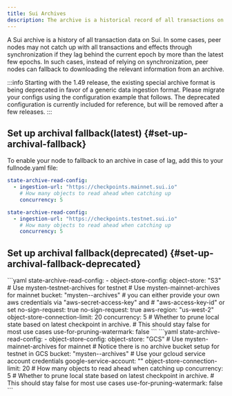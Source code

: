 ```yaml
---
title: Sui Archives
description: The archive is a historical record of all transactions on Sui. Enable archiving on your Full nodes as a best practice.
---
```


A Sui archive is a history of all transaction data on Sui. In some cases, peer nodes may not catch up with all transactions and effects through synchronization if they lag behind the current epoch by more than the latest few epochs. In such cases, instead of relying on synchronization, peer nodes can fallback to downloading the relevant information from an archive.

:::info
Starting with the 1.49 release, the existing special archive format is being deprecated in favor of a generic data ingestion format. Please migrate your configs using the configuration example that follows. The deprecated configuration is currently included for reference, but will be removed after a few releases.
:::

## Set up archival fallback(latest) {#set-up-archival-fallback}

To enable your node to fallback to an archive in case of lag, add this to your fullnode.yaml file:

<Tabs groupId="object-store">
<TabItem value="mainnet" label="Mainnet">

```yaml
state-archive-read-config:
  - ingestion-url: "https://checkpoints.mainnet.sui.io"
    # How many objects to read ahead when catching up
    concurrency: 5
```

</TabItem>
<TabItem value="testnet" label="Testnet">

```yaml
state-archive-read-config:
  - ingestion-url: "https://checkpoints.testnet.sui.io"
    # How many objects to read ahead when catching up
    concurrency: 5
```

</TabItem>
</Tabs>


## Set up archival fallback(deprecated) {#set-up-archival-fallback-deprecated}
<Tabs groupId="object-store">
<TabItem value="s3" label="Amazon S3">
```yaml
state-archive-read-config:
  - object-store-config:
      object-store: "S3"
      # Use mysten-testnet-archives for testnet
      # Use mysten-mainnet-archives for mainnet
      bucket: "mysten-<testnet|mainnet>-archives"
      # you can either provide your own aws credentials via "aws-secret-access-key" and
      # "aws-access-key-id" or set no-sign-request: true
      no-sign-request: true
      aws-region: "us-west-2"
      object-store-connection-limit: 20
    concurrency: 5
    # Whether to prune local state based on latest checkpoint in archive.
    # This should stay false for most use cases
    use-for-pruning-watermark: false
```
</TabItem>
<TabItem value="gcs" label="Google Cloud Storage">
```yaml
state-archive-read-config:
  - object-store-config:
      object-store: "GCS"
      # Use mysten-mainnet-archives for mainnet
      # Notice there is no archive bucket setup for testnet in GCS
      bucket: "mysten-<testnet|mainnet>-archives"
      # Use your gcloud service account credentials
      google-service-account: "</path/to/service/account/credentials>"
      object-store-connection-limit: 20
    # How many objects to read ahead when catching up
    concurrency: 5
    # Whether to prune local state based on latest checkpoint in archive.
    # This should stay false for most use cases
    use-for-pruning-watermark: false
```
</TabItem>
</Tabs>



